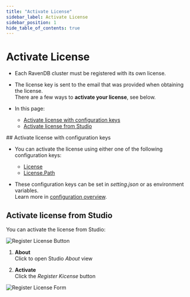 ```yaml
---
title: "Activate License"
sidebar_label: Activate License
sidebar_position: 1
hide_table_of_contents: true
---
```



# Activate License 
<Admonition type="note" title="Note">

* Each RavenDB cluster must be registered with its own license.  

* The license key is sent to the email that was provided when obtaining the license.  
  There are a few ways to **activate your license**, see below.  

* In this page:

  * [Activate license with configuration keys](../../start/licensing/activate-license#activate-license-with-configuration-keys)
  * [Activate license from Studio](../../start/licensing/activate-license#activate-license-from-studio)

</Admonition>
## Activate license with configuration keys

* You can activate the license using either one of the following configuration keys:  
  * [License](../../server/configuration/license-configuration#license)  
  * [License.Path](../../server/configuration/license-configuration#license.path)  

* These configuration keys can be set in _setting.json_ or as environment variables.  
  Learn more in [configuration overview](../../server/configuration/configuration-options).



## Activate license from Studio

You can activate the license from Studio:  

![Register License Button](./assets/register-license-button.png)

1. **About**  
   Click to open Studio _About_ view
   
2. **Activate**  
   Click the _Register Kicense_ button

![Register License Form](./assets/register-license-form.png)



